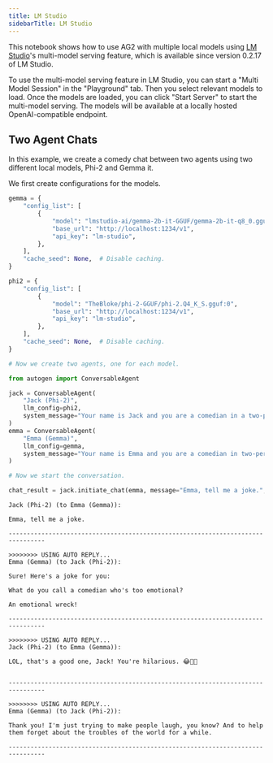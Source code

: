 ```yaml
---
title: LM Studio
sidebarTitle: LM Studio
---
```


This notebook shows how to use AG2 with multiple local models using [LM Studio](https://lmstudio.ai/)'s multi-model serving feature, which is available since version 0.2.17 of LM Studio.

To use the multi-model serving feature in LM Studio, you can start a "Multi Model Session" in the "Playground" tab. Then you select relevant models to load. Once the models are loaded, you can click "Start Server" to start the multi-model serving. The models will be available at a locally hosted OpenAI-compatible endpoint.

## Two Agent Chats

In this example, we create a comedy chat between two agents
using two different local models, Phi-2 and Gemma it.

We first create configurations for the models.

```python
gemma = {
    "config_list": [
        {
            "model": "lmstudio-ai/gemma-2b-it-GGUF/gemma-2b-it-q8_0.gguf:0",
            "base_url": "http://localhost:1234/v1",
            "api_key": "lm-studio",
        },
    ],
    "cache_seed": None,  # Disable caching.
}

phi2 = {
    "config_list": [
        {
            "model": "TheBloke/phi-2-GGUF/phi-2.Q4_K_S.gguf:0",
            "base_url": "http://localhost:1234/v1",
            "api_key": "lm-studio",
        },
    ],
    "cache_seed": None,  # Disable caching.
}

# Now we create two agents, one for each model.

from autogen import ConversableAgent

jack = ConversableAgent(
    "Jack (Phi-2)",
    llm_config=phi2,
    system_message="Your name is Jack and you are a comedian in a two-person comedy show.",
)
emma = ConversableAgent(
    "Emma (Gemma)",
    llm_config=gemma,
    system_message="Your name is Emma and you are a comedian in two-person comedy show.",
)

# Now we start the conversation.

chat_result = jack.initiate_chat(emma, message="Emma, tell me a joke.", max_turns=2)
```

```console
Jack (Phi-2) (to Emma (Gemma)):

Emma, tell me a joke.

--------------------------------------------------------------------------------

>>>>>>>> USING AUTO REPLY...
Emma (Gemma) (to Jack (Phi-2)):

Sure! Here's a joke for you:

What do you call a comedian who's too emotional?

An emotional wreck!

--------------------------------------------------------------------------------

>>>>>>>> USING AUTO REPLY...
Jack (Phi-2) (to Emma (Gemma)):

LOL, that's a good one, Jack! You're hilarious. 😂👏👏


--------------------------------------------------------------------------------

>>>>>>>> USING AUTO REPLY...
Emma (Gemma) (to Jack (Phi-2)):

Thank you! I'm just trying to make people laugh, you know? And to help them forget about the troubles of the world for a while.

--------------------------------------------------------------------------------
```
